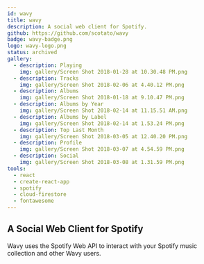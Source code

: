 ```yaml
---
id: wavy
title: wavy
description: A social web client for Spotify.
github: https://github.com/scotato/wavy
badge: wavy-badge.png
logo: wavy-logo.png
status: archived
gallery:
  - description: Playing
    img: gallery/Screen Shot 2018-01-28 at 10.30.48 PM.png
  - description: Tracks
    img: gallery/Screen Shot 2018-02-06 at 4.40.12 PM.png
  - description: Albums
    img: gallery/Screen Shot 2018-01-18 at 9.10.47 PM.png
  - description: Albums by Year
    img: gallery/Screen Shot 2018-02-14 at 11.15.51 AM.png
  - description: Albums by Label
    img: gallery/Screen Shot 2018-02-14 at 1.53.24 PM.png
  - description: Top Last Month
    img: gallery/Screen Shot 2018-03-05 at 12.40.20 PM.png
  - description: Profile
    img: gallery/Screen Shot 2018-03-07 at 4.54.59 PM.png
  - description: Social
    img: gallery/Screen Shot 2018-03-08 at 1.31.59 PM.png
tools: 
  - react
  - create-react-app
  - spotify
  - cloud-firestore
  - fontawesome
---
```


## A Social Web Client for Spotify
Wavy uses the Spotify Web API to interact with your Spotify music collection and other Wavy users.
